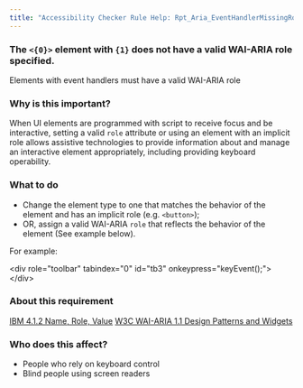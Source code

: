 ```yaml
---
title: "Accessibility Checker Rule Help: Rpt_Aria_EventHandlerMissingRole_Native_Host_Sematics"
---
```


<div className="toolHelp">
<Row>
<Column colLg={16} colMd={8} colSm={4} className="toolHead">

### The `<{0}>` element with `{1}` does not have a valid WAI-ARIA role specified.

<div id="locLevel"></div>

Elements with event handlers must have a valid WAI-ARIA role

</Column>
</Row>
<Row>
<Column colLg={11} colMd={5} colSm={4} className="toolMain">

### Why is this important?

When UI elements are programmed with script to receive focus and be interactive, setting a valid `role` attribute or using an element with an implicit role allows assistive technologies to provide information about and manage an interactive element appropriately, including providing keyboard operability.

<div id="locSnippet"></div>

### What to do

 * Change the element type to one that matches the behavior of the element and has an implicit role (e.g. `<button>`);
 * OR, assign a valid WAI-ARIA `role` that reflects the behavior of the element (See example below).

For example:

<CodeSnippet type="multi" light={true}>&lt;div role="toolbar" tabindex="0" id="tb3" onkeypress="keyEvent();"&gt;
&lt;/div&gt;</CodeSnippet>

</Column>
<Column colLg={5} colMd={3} colSm={4} className="toolLeft">

### About this requirement

[IBM 4.1.2 Name, Role, Value](http://www.ibm.com/able/guidelines/ci162/name_role_value.html)
[W3C WAI-ARIA 1.1 Design Patterns and Widgets](https://www.w3.org/TR/wai-aria-practices-1.1/#aria_ex)

### Who does this affect?

 * People who rely on keyboard control
 * Blind people using screen readers

</Column>
</Row>
</div>

